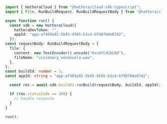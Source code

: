 ```typescript RunBuild.ts
import { HathoraCloud } from "@hathora/cloud-sdk-typescript";
import { File, RunBuildRequest, RunBuildRequestBody } from "@hathora/cloud-sdk-typescript/dist/models/operations";

async function run() {
  const sdk = new HathoraCloud({
    hathoraDevToken: "",
    appId: "app-af469a92-5b45-4565-b3c4-b79878de67d2",
  });
const requestBody: RunBuildRequestBody = {
  file: {
    content: new TextEncoder().encode("0xcdfCdCbC9d"),
    fileName: "visionary_venezuela.wav",
  },
};
const buildId: number = 1;
const appId: string = "app-af469a92-5b45-4565-b3c4-b79878de67d2";

  const res = await sdk.buildV1.runBuild(requestBody, buildId, appId);

  if (res.statusCode == 200) {
    // handle response
  }
}

run();
```

